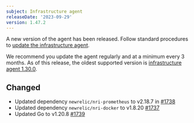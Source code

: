 ```yaml
---
subject: Infrastructure agent
releaseDate: '2023-09-29'
version: 1.47.2
---
```


A new version of the agent has been released. Follow standard procedures to [update the infrastructure agent](https://docs.newrelic.com/docs/infrastructure/install-configure-manage-infrastructure/update-or-uninstall/update-infrastructure-agent).

We recommend you update the agent regularly and at a minimum every 3 months. As of this release, the oldest supported version is [infrastructure agent 1.30.0](https://docs.newrelic.com/docs/release-notes/infrastructure-release-notes/infrastructure-agent-release-notes/new-relic-infrastructure-agent-1300).

## Changed

* Updated dependency `newrelic/nri-prometheus` to v2.18.7 in [#1738](https://github.com/newrelic/infrastructure-agent/pull/1738)
* Updated dependency `newrelic/nri-docker` to v1.8.20 [#1737](https://github.com/newrelic/infrastructure-agent/pull/1737)
* Updated Go to v1.20.8 [#1739](https://github.com/newrelic/infrastructure-agent/pull/1739)
